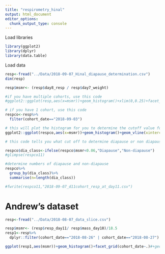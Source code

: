 ```yaml
---
title: "respirometry_hinal"
output: html_document
editor_options: 
  chunk_output_type: console
---
```


Load libraries
```r
library(ggplot2)
library(dplyr)
library(data.table)
```

Load data

```r

resp<-fread("../Data/2018-09-07_Hinal_diapause_determination.csv")
dim(resp)

resp$msmr<- (resp$day8_resp / resp$day7_weight) 

#if you have multiple cohorts, use this code
#ggplot2::ggplot(resp,aes(x=msmr))+geom_histogram()+xlim(0,0.25)+facet_wrap(cohort_date~.)

# if you have 1 cohort, use this code
respco<-resp%>%
  filter(cohort_date=="2018-09-03")

# this will plot the histogram for you to determine the cutoff value for diapause or non-diapause
ggplot2::ggplot(respco,aes(x=msmr))+geom_histogram()+geom_vline(xintercept=.06)

# this code tells you what cut off to determine diapause or non diapause animals

respco$dia_class<-ifelse(respco$msmr<0.06,"Diapause","Non-diapause")
#glimpse(respco11)

#determine numbers of diapause and non-diapause
respco%>%
  group_by(dia_class)%>%
  summarise(n=length(dia_class))

#fwrite(respco11,"2018-09-07_d11cohort_resp_at_day11.csv")
```


# Andrew's dataset

```r
resp<-fread("../Data/2018-08-07_data_slice.csv")

resp$msmr<- (resp$resp_day11/ resp$mass_day10)/18.5
resp1<-resp%>%
  dplyr::filter(cohort_date=="2018-08-26" | cohort_date=="2018-08-27")

ggplot(resp1,aes(msmr))+geom_histogram()+facet_grid(cohort_date~.)#+geom_vline(xintercept=0.06)+xlim(0,0.3)

```